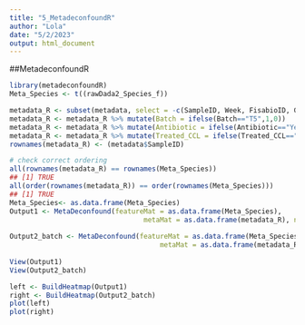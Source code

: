 ```yaml
---
title: "5_MetadeconfoundR"
author: "Lola"
date: "5/2/2023"
output: html_document
---
```


##MetadeconfoundR
```r
library(metadeconfoundR)
Meta_Species <- t((rawDada2_Species_f))

metadata_R <- subset(metadata, select = -c(SampleID, Week, FisabioID, GABAa1, GABAa5))
metadata_R <- metadata_R %>% mutate(Batch = ifelse(Batch=="T5",1,0))
metadata_R <- metadata_R %>% mutate(Antibiotic = ifelse(Antibiotic=="Yes",1,0))
metadata_R <- metadata_R %>% mutate(Treated_CCL = ifelse(Treated_CCL=="Yes",1,0))
rownames(metadata_R) <- (metadata$SampleID)

# check correct ordering
all(rownames(metadata_R) == rownames(Meta_Species))
## [1] TRUE
all(order(rownames(metadata_R)) == order(rownames(Meta_Species)))
## [1] TRUE
Meta_Species<- as.data.frame(Meta_Species)
Output1 <- MetaDeconfound(featureMat = as.data.frame(Meta_Species),
                                 metaMat = as.data.frame(metadata_R), nnodes = 4)
                                 
Output2_batch <- MetaDeconfound(featureMat = as.data.frame(Meta_Species),
                                     metaMat = as.data.frame(metadata_R), nnodes = 4, randomVar = list("+ (1|Batch)",
                                                                                        c("Batch")))
View(Output1)
View(Output2_batch)

left <- BuildHeatmap(Output1)
right <- BuildHeatmap(Output2_batch)
plot(left)
plot(right)
```